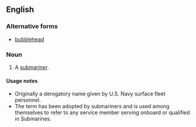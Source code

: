 ==English==

===Alternative forms===
* [[bubblehead]]

===Noun===
{{en-noun|sg=[[bubble]]-[[head]]}}

# {{military|slang|derogatory}} A [[submariner]].

====Usage notes====
* Originally a derogatory name given by U.S. Navy surface fleet personnel.
* The term has been adopted by submariners and is used among themselves to refer to any service member serving onboard or qualified in Submarines.